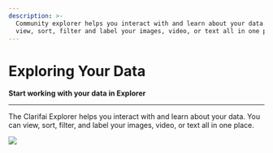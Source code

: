```yaml
---
description: >-
  Community explorer helps you interact with and learn about your data. You can
  view, sort, filter and label your images, video, or text all in one place.
---
```


# Exploring Your Data

**Start working with your data in Explorer**
<hr />

The Clarifai Explorer helps you interact with and learn about your data. You can view, sort, filter, and label your images, video, or text all in one place.

![](/img/community_2/explorer_1.png)



